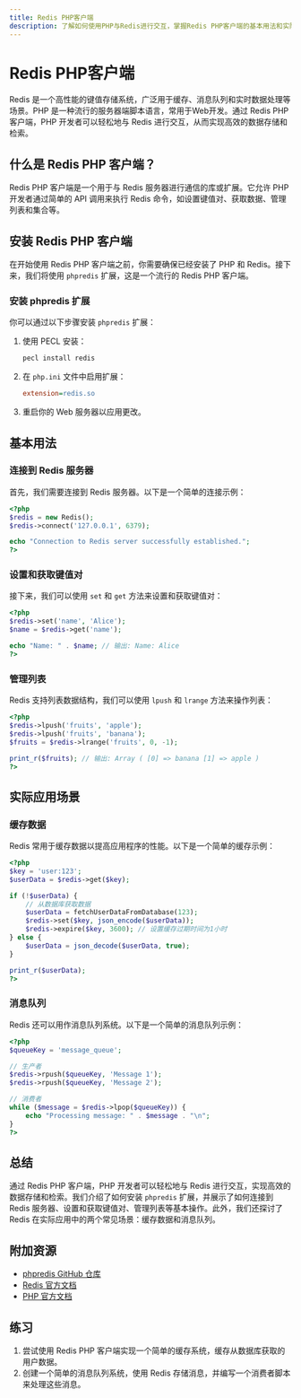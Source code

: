 ```yaml
---
title: Redis PHP客户端
description: 了解如何使用PHP与Redis进行交互，掌握Redis PHP客户端的基本用法和实际应用场景。
---
```


# Redis PHP客户端

Redis 是一个高性能的键值存储系统，广泛用于缓存、消息队列和实时数据处理等场景。PHP 是一种流行的服务器端脚本语言，常用于Web开发。通过 Redis PHP 客户端，PHP 开发者可以轻松地与 Redis 进行交互，从而实现高效的数据存储和检索。

## 什么是 Redis PHP 客户端？

Redis PHP 客户端是一个用于与 Redis 服务器进行通信的库或扩展。它允许 PHP 开发者通过简单的 API 调用来执行 Redis 命令，如设置键值对、获取数据、管理列表和集合等。

## 安装 Redis PHP 客户端

在开始使用 Redis PHP 客户端之前，你需要确保已经安装了 PHP 和 Redis。接下来，我们将使用 `phpredis` 扩展，这是一个流行的 Redis PHP 客户端。

### 安装 phpredis 扩展

你可以通过以下步骤安装 `phpredis` 扩展：

1. 使用 PECL 安装：
   ```bash
   pecl install redis
   ```

2. 在 `php.ini` 文件中启用扩展：
   ```ini
   extension=redis.so
   ```

3. 重启你的 Web 服务器以应用更改。

## 基本用法

### 连接到 Redis 服务器

首先，我们需要连接到 Redis 服务器。以下是一个简单的连接示例：

```php
<?php
$redis = new Redis();
$redis->connect('127.0.0.1', 6379);

echo "Connection to Redis server successfully established.";
?>
```

### 设置和获取键值对

接下来，我们可以使用 `set` 和 `get` 方法来设置和获取键值对：

```php
<?php
$redis->set('name', 'Alice');
$name = $redis->get('name');

echo "Name: " . $name; // 输出: Name: Alice
?>
```

### 管理列表

Redis 支持列表数据结构，我们可以使用 `lpush` 和 `lrange` 方法来操作列表：

```php
<?php
$redis->lpush('fruits', 'apple');
$redis->lpush('fruits', 'banana');
$fruits = $redis->lrange('fruits', 0, -1);

print_r($fruits); // 输出: Array ( [0] => banana [1] => apple )
?>
```

## 实际应用场景

### 缓存数据

Redis 常用于缓存数据以提高应用程序的性能。以下是一个简单的缓存示例：

```php
<?php
$key = 'user:123';
$userData = $redis->get($key);

if (!$userData) {
    // 从数据库获取数据
    $userData = fetchUserDataFromDatabase(123);
    $redis->set($key, json_encode($userData));
    $redis->expire($key, 3600); // 设置缓存过期时间为1小时
} else {
    $userData = json_decode($userData, true);
}

print_r($userData);
?>
```

### 消息队列

Redis 还可以用作消息队列系统。以下是一个简单的消息队列示例：

```php
<?php
$queueKey = 'message_queue';

// 生产者
$redis->rpush($queueKey, 'Message 1');
$redis->rpush($queueKey, 'Message 2');

// 消费者
while ($message = $redis->lpop($queueKey)) {
    echo "Processing message: " . $message . "\n";
}
?>
```

## 总结

通过 Redis PHP 客户端，PHP 开发者可以轻松地与 Redis 进行交互，实现高效的数据存储和检索。我们介绍了如何安装 `phpredis` 扩展，并展示了如何连接到 Redis 服务器、设置和获取键值对、管理列表等基本操作。此外，我们还探讨了 Redis 在实际应用中的两个常见场景：缓存数据和消息队列。

## 附加资源

- [phpredis GitHub 仓库](https://github.com/phpredis/phpredis)
- [Redis 官方文档](https://redis.io/documentation)
- [PHP 官方文档](https://www.php.net/manual/en/)

## 练习

1. 尝试使用 Redis PHP 客户端实现一个简单的缓存系统，缓存从数据库获取的用户数据。
2. 创建一个简单的消息队列系统，使用 Redis 存储消息，并编写一个消费者脚本来处理这些消息。
